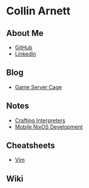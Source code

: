 = Collin Arnett =

== About Me ==
* [[https://github.com/collinarnett|GitHub]]
* [[https://www.linkedin.com/in/collin-arnett/|LinkedIn]]

== Blog ==
* [[Game Server Cage]]
== Notes ==
* [[Crafting Interpreters]]
* [[Mobile NixOS Development]]

== Cheatsheets ==
* [[Vim]]
== Wiki ==
